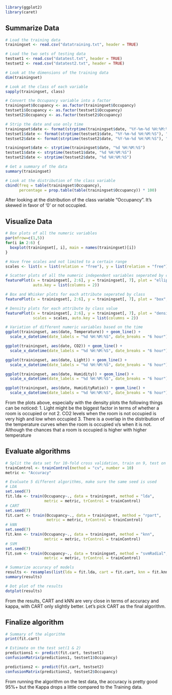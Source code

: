 ```r
library(ggplot2)
library(caret)
```

## Summarize Data 
```r
# Load the training data
trainingset <- read.csv("datatraining.txt", header = TRUE)

# Load the two sets of testing data
testset1 <- read.csv("datatest.txt", header = TRUE)
testset2 <- read.csv("datatest2.txt", header = TRUE)

# Look at the dimensions of the training data
dim(trainingset)

# Look at the class of each variable
sapply(trainingset, class)

# Convert the Occupancy variable into a factor
trainingset$Occupancy <- as.factor(trainingset$Occupancy)
testset1$Occupancy <- as.factor(testset1$Occupancy)
testset2$Occupancy <- as.factor(testset2$Occupancy)

# Strip the date and use only time
trainingset$date <- format(strptime(trainingset$date, "%Y-%m-%d %H:%M:%S"), "%d %H:%M:%S")
testset1$date <- format(strptime(testset1$date, "%Y-%m-%d %H:%M:%S"), "%d %H:%M:%S")
testset2$date <- format(strptime(testset2$date, "%Y-%m-%d %H:%M:%S"), "%d %H:%M:%S")

trainingset$date <- strptime(trainingset$date, "%d %H:%M:%S")
testset1$date <- strptime(testset1$date, "%d %H:%M:%S")
testset2$date <- strptime(testset2$date, "%d %H:%M:%S")

# Get a summary of the data
summary(trainingset)

# Look at the distribution of the class variable
cbind(freq = table(trainingset$Occupancy),
      percentage = prop.table(table(trainingset$Occupancy)) * 100)
```
After looking at the distribution of the class variable "Occupancy". It's skewed
in favor of '0' or not occupied. 

## Visualize Data
```r
# Box plots of all the numeric variables
par(mfrow=c(1,5))
for(i in 2:6) {
  boxplot(trainingset[, i], main = names(trainingset)[i])
}

# Have free scales and not limited to a certain range
scales <- list(x = list(relation = "free"), y = list(relation = "free"))

# Scatter plots of all the numeric independent variables seperated by class
featurePlot(x = trainingset[, 2:6], y = trainingset[, 7], plot = "ellipse", 
            auto.key = list(columns = 2))

# Box and Whisker plots for each attribute seperated by class
featurePlot(x = trainingset[, 2:6], y = trainingset[, 7], plot = "box", scales = scales)

# Density plots for each attribute by class value
featurePlot(x = trainingset[, 2:6], y = trainingset[, 7], plot = "density", 
            scales = scales, auto.key = list(columns = 2))

# Variation of different numeric variables based on the time 
ggplot(trainingset, aes(date, Temperature)) + geom_line() +
  scale_x_datetime(date_labels = "%d %H:%M:%S", date_breaks = "6 hour")

ggplot(trainingset, aes(date, CO2)) + geom_line() +
  scale_x_datetime(date_labels = "%d %H:%M:%S", date_breaks = "6 hour") 

ggplot(trainingset, aes(date, Light)) + geom_line() +
  scale_x_datetime(date_labels = "%d %H:%M:%S", date_breaks = "6 hour") 

ggplot(trainingset, aes(date, Humidity)) + geom_line() +
  scale_x_datetime(date_labels = "%d %H:%M:%S", date_breaks = "6 hour") 

ggplot(trainingset, aes(date, HumidityRatio)) + geom_line() +
  scale_x_datetime(date_labels = "%d %H:%M:%S", date_breaks = "6 hour") 
```
From the plots above, especially with the density plots the following things can be noticed:
1. Light might be the biggest factor in terms of whether a room is occupied or not
2. CO2 levels when the room is not occupied is very high and low when occupied
3. There is a overlap in the distribution of the temperature curves when the room is occupied
   v/s when it is not. Although the chances that a room is occupied is higher with higher temperature
   
## Evaluate algorithms
```r
# Split the data set for 10-fold cross validation, train on 9, test on 1 for all combinations
trainControl <- trainControl(method = "cv", number = 10)
metric <- "Accuracy"

# Evaluate 5 different algorithms, make sure the same seed is used
# LDA
set.seed(7)
fit.lda <- train(Occupancy~., data = trainingset, method = "lda", 
                 metric = metric, trControl = trainControl)
# CART
set.seed(7)
fit.cart <- train(Occupancy~., data = trainingset, method = "rpart", 
                  metric = metric, trControl = trainControl)
# kNN
set.seed(7)
fit.knn <- train(Occupancy~., data = trainingset, method = "knn", 
                 metric = metric, trControl = trainControl)
# SVM
set.seed(7)
fit.svm <- train(Occupancy~., data = trainingset, method = "svmRadial", 
                 metric = metric, trControl = trainControl)

# Summarize accuracy of models
results <- resamples(list(lda = fit.lda, cart = fit.cart, knn = fit.knn, svm = fit.svm))
summary(results)

# Dot plot of the results
dotplot(results)
```
From the results, CART and kNN are very close in terms of accuracy and kappa, with CART only slightly better. Let's pick CART as the final algorithm.

## Finalize algorithm
```r
# Summary of the algorithm
print(fit.cart)

# Estimate on the test set(1 & 2)
predictions1 <- predict(fit.cart, testset1)
confusionMatrix(predictions1, testset1$Occupancy)

predictions2 <- predict(fit.cart, testset2)
confusionMatrix(predictions2, testset2$Occupancy)
```
From running the algorithm on the test data, the accuracy is pretty good 95%+ but the Kappa drops a little compared to the Training data. 